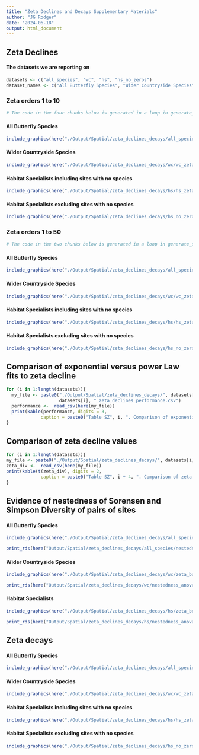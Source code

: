 ```yaml
---
title: "Zeta Declines and Decays Supplementary Materials"
author: "JG Rodger"
date: "2024-06-18"
output: html_document
---
```


## Zeta Declines

#### The datasets we are reporting on 
```r
datasets <- c("all_species", "wc", "hs", "hs_no_zeros")
dataset_names <- c("All Butterfly Species", "Wider Countryside Species", "Habitat Specialists including sites with no species", "Habitat Specialists excluding sites with no species" )
```


### Zeta orders 1 to 10
```r
# The code in the four chunks below is generated in a loop in generate_code_chunks_for_supp_report and manually copied and pasted here 
```

#### All Butterfly Species
```r
include_graphics(here("./Output/Spatial/zeta_declines_decays/all_species/all_species_zeta_decline_to_10.png"))
```

#### Wider Countryside Species
```r
include_graphics(here("./Output/Spatial/zeta_declines_decays/wc/wc_zeta_decline_to_10.png"))
```

#### Habitat Specialists including sites with no species
```r
include_graphics(here("./Output/Spatial/zeta_declines_decays/hs/hs_zeta_decline_to_10.png"))
```

#### Habitat Specialists excluding sites with no species
```r
include_graphics(here("./Output/Spatial/zeta_declines_decays/hs_no_zeros/hs_no_zeros_zeta_decline_to_10.png"))
```

### Zeta orders 1 to 50
```r
# The code in the two chunks below is generated in a loop in generate_code_chunks_for_supp_report and manually copied and pasted here 
```

#### All Butterfly Species
```r
include_graphics(here("./Output/Spatial/zeta_declines_decays/all_species/all_species_zeta_decline_to_50.png"))
```

#### Wider Countryside Species
```r
include_graphics(here("./Output/Spatial/zeta_declines_decays/wc/wc_zeta_decline_to_50.png"))
```


#### Habitat Specialists including sites with no species
```r
include_graphics(here("./Output/Spatial/zeta_declines_decays/hs/hs_zeta_decline_to_50.png"))
```

#### Habitat Specialists excluding sites with no species
```r
include_graphics(here("./Output/Spatial/zeta_declines_decays/hs_no_zeros/hs_no_zeros_zeta_decline_to_50.png"))
```



## Comparison of exponential versus power Law fits to zeta decline
```r
for (i in 1:length(datasets)){
  my_file <- paste0("./Output/Spatial/zeta_declines_decays/", datasets[i], "/", 
                    datasets[i], "_zeta_declines_performance.csv")
  performance <-  read_csv(here(my_file))
  print(kable(performance, digits = 3,
             caption = paste0("Table SZ", i, ". Comparison of exponential versus power law fits to zeta decline for ", dataset_names[i])))
}
```

## Comparison of zeta decline values
```r

for (i in 1:length(datasets)){
my_file <- paste0("./Output/Spatial/zeta_declines_decays/", datasets[i], "/", datasets[i], "_zeta_decline_exact.csv")
zeta_div <-  read_csv(here(my_file))
print(kable(t(zeta_div), digits = 2,
             caption = paste0("Table SZ", i + 4, ". Comparison of zeta diversity values for ", dataset_names[i])))
}
```

## Evidence of nestedness of Sorensen and Simpson Diversity of pairs of sites 


#### All Butterfly Species
```r
include_graphics(here("./Output/Spatial/zeta_declines_decays/all_species/zeta_boxplot.png."))
```

```r
print_rds(here("Output/Spatial/zeta_declines_decays/all_species/nestedness_anova_table.rds"), tab_no = "SZ9")
```

#### Wider Countryside Species
```r
include_graphics(here("./Output/Spatial/zeta_declines_decays/wc/zeta_boxplot.png."))
```

```r
print_rds(here("Output/Spatial/zeta_declines_decays/wc/nestedness_anova_table.rds"), tab_no = "SZ10")
```

#### Habitat Specialists
```r
include_graphics(here("./Output/Spatial/zeta_declines_decays/hs/zeta_boxplot.png."))
```

```r
print_rds(here("Output/Spatial/zeta_declines_decays/hs/nestedness_anova_table.rds"), tab_no = "SZ11")
```


## Zeta decays


#### All Butterfly Species
```r
include_graphics(here("./Output/Spatial/zeta_declines_decays/all_species/all_species_zeta_distance_decays.png"))
```

#### Wider Countryside Species
```r
include_graphics(here("./Output/Spatial/zeta_declines_decays/wc/wc_zeta_distance_decays.png"))
```

#### Habitat Specialists including sites with no species
```r
include_graphics(here("./Output/Spatial/zeta_declines_decays/hs/hs_zeta_distance_decays.png"))
```

#### Habitat Specialists excluding sites with no species
```r
include_graphics(here("./Output/Spatial/zeta_declines_decays/hs_no_zeros/hs_no_zeros_zeta_distance_decays.png"))
```

